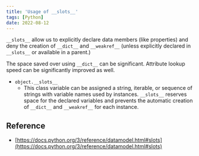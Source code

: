 ```yaml
---
title: 'Usage of __slots__'
tags: [Python]
date: 2022-08-12
---
```


`__slots__` allow us to explicitly declare data members (like properties) and
deny the creation of `__dict__` and `__weakref__` (unless explicitly declared in
`__slots__` or available in a parent.)

The space saved over using `__dict__` can be significant. Attribute lookup speed
can be significantly improved as well.

- `object.__slots__`
  - This class variable can be assigned a string, iterable, or sequence of strings with variable names used by instances. `__slots__` reserves space for the declared variables and prevents the automatic creation of `__dict__` and `__weakref__` for each instance.

## Reference

- [https://docs.python.org/3/reference/datamodel.html#slots](https://docs.python.org/3/reference/datamodel.html#slots)
